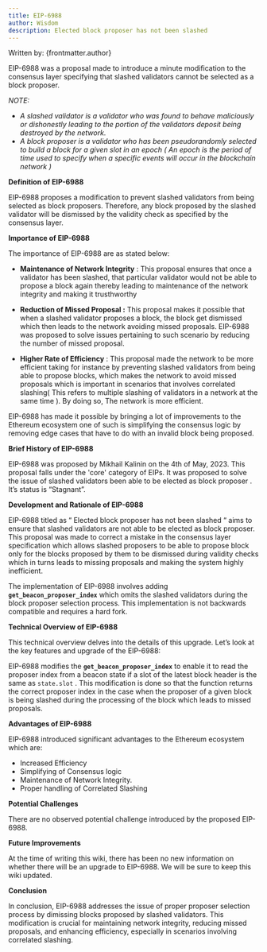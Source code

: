 ```yaml
---
title: EIP-6988
author: Wisdom
description: Elected block proposer has not been slashed
---
```


Written by: {frontmatter.author}

EIP-6988 was a proposal made to introduce a minute modification to the consensus layer specifying that slashed validators cannot be selected as a block proposer.

*NOTE:* 

- *A slashed validator is a validator who was found to behave maliciously or dishonestly leading to the portion of the validators deposit being destroyed by the network.*
- *A block proposer is a validator who has been pseudorandomly selected to build a block for a given slot in an epoch ( An epoch is the period of time used to specify when a specific events will occur in the blockchain network )*

**Definition of EIP-6988**

EIP-6988 proposes a modification to prevent slashed validators from being selected as block proposers. Therefore, any block proposed by the slashed validator will be dismissed by the validity check as specified by the consensus layer.

**Importance of EIP-6988**

The importance of EIP-6988 are as stated below: 

- **Maintenance of Network Integrity** : This proposal ensures that once a validator has been slashed, that particular validator would not be able to propose a block again thereby leading to maintenance of the network integrity and making it trusthworthy

- **Reduction of Missed Proposal :** This proposal makes it possible that when a slashed validator proposes a block, the block get dismissed which then leads to the network avoiding missed proposals. EIP-6988 was proposed to solve issues pertaining to such scenario by reducing the number of missed proposal.

- **Higher Rate of Efficiency** : This proposal made the network to be more efficient taking for instance by preventing slashed validators from being able to propose blocks, which makes the network to avoid missed proposals which is important in scenarios that involves correlated slashing( This refers to multiple slashing of validators in a network at the same time ). By doing so, The network is more efficient.

 EIP-6988 has made it possible by bringing a lot of improvements to the Ethereum ecosystem one of such is simplifying the consensus logic by removing edge cases that have to do with an invalid block being proposed. 

**Brief History of EIP-6988**

EIP-6988 was proposed by Mikhail Kalinin on the 4th of May, 2023. This proposal falls under the 'core' category of EIPs. It was proposed to solve the issue of slashed validators been able to be elected as block proposer . It’s status is “Stagnant”.

**Development and Rationale of EIP-6988**

EIP-6988 titled as “ Elected block proposer has not been slashed “ aims to ensure that slashed validators are not able to be elected as block proposer. This proposal was made to correct a mistake in the consensus layer specification which allows slashed proposers to be able to propose block only for the blocks proposed by them to be dismissed during validity checks which in turns leads to missing proposals and making the system highly inefficient.

The implementation of EIP-6988 involves adding **`get_beacon_proposer_index`**  which omits the slashed validators during the block proposer selection process. This implementation is not backwards compatible and requires a hard fork.

**Technical Overview of EIP-6988**

This technical overview delves into the details of this upgrade. Let’s look at the key features and upgrade of the EIP-6988:

EIP-6988 modifies the **`get_beacon_proposer_index`** to enable it to read the proposer index from a beacon state if a slot of the latest block header is the same as `state.slot` . This modification is done so that the function returns the correct proposer index in the case when the proposer of a given block is being slashed during the processing of the block which leads to missed proposals. 

**Advantages of EIP-6988**

EIP-6988 introduced significant advantages to the Ethereum ecosystem which are: 

- Increased Efficiency
- Simplifying of Consensus logic
- Maintenance of Network Integrity.
- Proper handling of Correlated Slashing

**Potential Challenges**

There are no observed potential challenge introduced by the proposed EIP-6988.

**Future Improvements**

At the time of writing this wiki, there has been no new information on whether there will be an upgrade to EIP-6988. We will be sure to keep this wiki updated.

**Conclusion**

In conclusion, EIP-6988 addresses the issue of proper proposer selection process by dimissing blocks proposed by slashed validators. This modification is crucial for maintaining network integrity, reducing missed proposals, and enhancing efficiency, especially in scenarios involving correlated slashing.